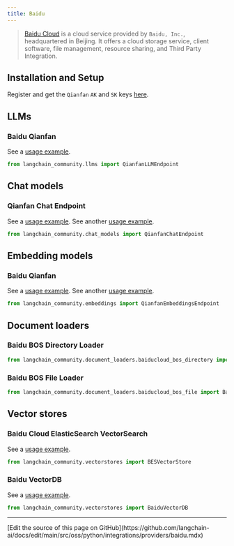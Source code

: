 ```yaml
---
title: Baidu
---
```


>[Baidu Cloud](https://cloud.baidu.com/) is a cloud service provided by `Baidu, Inc.`,
> headquartered in Beijing. It offers a cloud storage service, client software,
> file management, resource sharing, and Third Party Integration.


## Installation and Setup

Register and get the `Qianfan` `AK` and `SK` keys [here](https://cloud.baidu.com/product/wenxinworkshop).

## LLMs

### Baidu Qianfan

See a [usage example](/oss/python/integrations/llms/baidu_qianfan_endpoint).

```python
from langchain_community.llms import QianfanLLMEndpoint
```

## Chat models

### Qianfan Chat Endpoint

See a [usage example](/oss/python/integrations/chat/baidu_qianfan_endpoint).
See another [usage example](/oss/python/integrations/chat/ernie).

```python
from langchain_community.chat_models import QianfanChatEndpoint
```

## Embedding models

### Baidu Qianfan

See a [usage example](/oss/python/integrations/text_embedding/baidu_qianfan_endpoint).
See another [usage example](/oss/python/integrations/text_embedding/ernie).

```python
from langchain_community.embeddings import QianfanEmbeddingsEndpoint
```

## Document loaders

### Baidu BOS Directory Loader

```python
from langchain_community.document_loaders.baiducloud_bos_directory import BaiduBOSDirectoryLoader
```

### Baidu BOS File Loader

```python
from langchain_community.document_loaders.baiducloud_bos_file import BaiduBOSFileLoader
```

## Vector stores

### Baidu Cloud ElasticSearch VectorSearch

See a [usage example](/oss/python/integrations/vectorstores/baiducloud_vector_search).

```python
from langchain_community.vectorstores import BESVectorStore
```

### Baidu VectorDB

See a [usage example](/oss/python/integrations/vectorstores/baiduvectordb).

```python
from langchain_community.vectorstores import BaiduVectorDB
```

---

<Callout icon="pen-to-square" iconType="regular">
  [Edit the source of this page on GitHub](https://github.com/langchain-ai/docs/edit/main/src/oss/python/integrations/providers/baidu.mdx)
</Callout>
